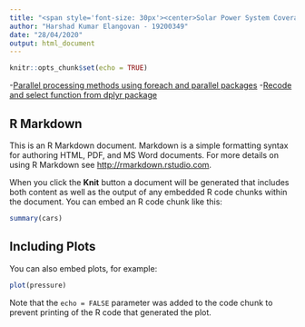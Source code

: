 ```yaml
---
title: "<span style='font-size: 30px'><center>Solar Power System Coverage Prediction</center></span>"
author: "Harshad Kumar Elangovan - 19200349"
date: "28/04/2020"
output: html_document
---
```


```r
knitr::opts_chunk$set(echo = TRUE)
```

-[Parallel processing methods using foreach and parallel packages](https://cran.r-project.org/web/packages/doParallel/vignettes/gettingstartedParallel.pdf)
-[Recode and select function from dplyr package](https://cran.r-project.org/web/packages/dplyr/dplyr.pdf)

## R Markdown

This is an R Markdown document. Markdown is a simple formatting syntax for authoring HTML, PDF, and MS Word documents. For more details on using R Markdown see <http://rmarkdown.rstudio.com>.

When you click the **Knit** button a document will be generated that includes both content as well as the output of any embedded R code chunks within the document. You can embed an R code chunk like this:

```r
summary(cars)
```

## Including Plots

You can also embed plots, for example:

```r
plot(pressure)
```

Note that the `echo = FALSE` parameter was added to the code chunk to prevent printing of the R code that generated the plot.
